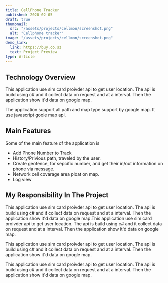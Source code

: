 ```yaml
---
title: CellPhone Tracker
published: 2020-02-05
draft: true
thumbnail:
  src: "/assets/projects/cellmon/screenshot.png"
  alt: "Cellphone tracker"
image: "/assets/projects/cellmon/screenshot.png"
demo_link:
  link: https://buy.co.sz
  text: Project Preview
type: Article
---
```


## Technology Overview

This application use sim card proivder api to get user location. The api is build using c# and it collect data on request and at a interval. Then the application show it'd data on google map.

The application support all path and map type support by google map. It use javascript goole map api.

## Main Features

Some of the main feature of the application is

- Add Phone Number to Track
- History/Privious path, traveled by the user.
- Create geofence, for sepcific number, and get their in/out information on phone via message.
- Network cell covarage area ploat on map.
- Log view

## My Responsibility In The Project

This application use sim card proivder api to get user location. The api is build using c# and it collect data on request and at a interval. Then the application show it'd data on google map.This application use sim card proivder api to get user location. The api is build using c# and it collect data on request and at a interval. Then the application show it'd data on google map.

This application use sim card proivder api to get user location. The api is build using c# and it collect data on request and at a interval. Then the application show it'd data on google map.

This application use sim card proivder api to get user location. The api is build using c# and it collect data on request and at a interval. Then the application show it'd data on google map.
